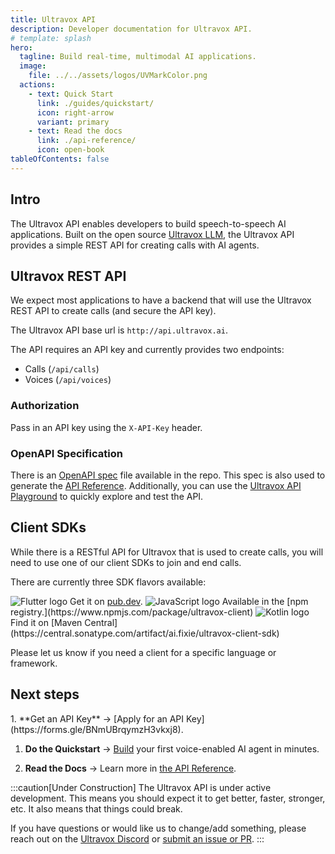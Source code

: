 ```yaml
---
title: Ultravox API
description: Developer documentation for Ultravox API.
# template: splash
hero:
  tagline: Build real-time, multimodal AI applications.
  image:
    file: ../../assets/logos/UVMarkColor.png
  actions:
    - text: Quick Start
      link: ./guides/quickstart/
      icon: right-arrow
      variant: primary
    - text: Read the docs
      link: ./api-reference/
      icon: open-book
tableOfContents: false
---
```


## Intro
The Ultravox API enables developers to build speech-to-speech AI applications. Built on the open source [Ultravox LLM](https://github.com/fixie-ai/ultravox), the Ultravox API provides a simple REST API for creating calls with AI agents.


## Ultravox REST API
We expect most applications to have a backend that will use the Ultravox REST API to create calls (and secure the API key).

The Ultravox API base url is `http://api.ultravox.ai`.

The API requires an API key and currently provides two endpoints:
* Calls (`/api/calls`)
* Voices (`/api/voices`)

### Authorization
Pass in an API key using the `X-API-Key` header.

### OpenAPI Specification
There is an [OpenAPI spec](https://github.com/fixie-ai/ultradox/blob/main/docs/src/content/schemas/ultravox.yml) file available in the repo. This spec is also used to generate the [API Reference](./api-reference/). Additionally, you can use the [Ultravox API Playground](https://api.ultravox.ai/api/schema/swagger-ui/) to quickly explore and test the API.

## Client SDKs 
While there is a RESTful API for Ultravox that is used to create calls, you will need to use one of our client SDKs to join and end calls.

There are currently three SDK flavors available:

<CardGrid stagger>
  <Card title="Flutter">
    <Image src={flutterLogo} width={24} alt="Flutter logo" /> Get it on <a href="https://pub.dev/packages/ultravox_client">pub.dev</a>.
  </Card>

  <Card title="JavaScript">
    <Image src={jsLogo} width={24} alt="JavaScript logo" /> Available in the [npm registry.](https://www.npmjs.com/package/ultravox-client)
  </Card>

  <Card title="Kotlin">
    <Image src={kotlinLogo} width={24} alt="Kotlin logo" /> Find it on [Maven Central](https://central.sonatype.com/artifact/ai.fixie/ultravox-client-sdk)
  </Card>
</CardGrid>

Please let us know if you need a client for a specific language or framework.

## Next steps

<Steps>
1. **Get an API Key** → [Apply for an API Key](https://forms.gle/BNmUBrqymzH3vkxj8).

1. **Do the Quickstart** → [Build](./guides/quickstart/) your first voice-enabled AI agent in minutes.

1. **Read the Docs** → Learn more in [the API Reference](./api-reference).
</Steps>

:::caution[Under Construction]
The Ultravox API is under active development. This means you should expect it to get better, faster, stronger, etc. It also means that things could break.

If you have questions or would like us to change/add something, please reach out on the [Ultravox Discord](https://discord.gg/Qw6KHxv8YB) or [submit an issue or PR](https://github.com/fixie-ai/ultravox).
:::